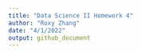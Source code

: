 ```yaml
---
title: "Data Science II Homework 4"
author: "Roxy Zhang"
date: "4/1/2022"
output: github_document
---
```


